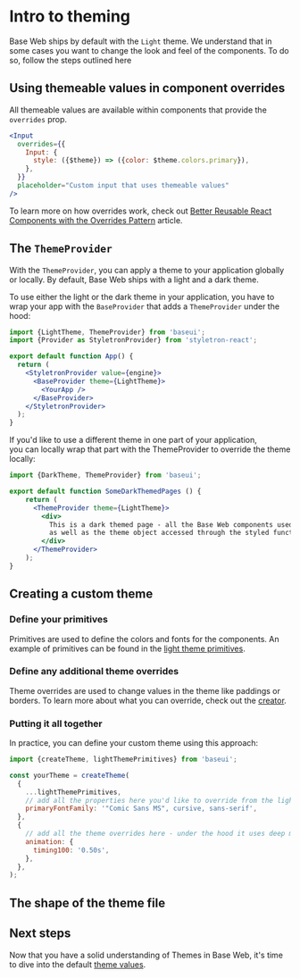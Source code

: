 <!--
Copyright (c) 2018 Uber Technologies, Inc.

This source code is licensed under the MIT license found in the
LICENSE file in the root directory of this source tree.
-->




# Intro to theming

Base Web ships by default with the `Light` theme. We understand that in some cases
you want to change the look and feel of the components. To do so, follow the steps
outlined here

## Using themeable values in component overrides

All themeable values are available within components that provide the `overrides` prop.

```jsx
<Input
  overrides={{
    Input: {
      style: ({$theme}) => ({color: $theme.colors.primary}),
    },
  }}
  placeholder="Custom input that uses themeable values"
/>
```

To learn more on how overrides work, check out [Better Reusable React Components with the Overrides Pattern](https://medium.com/@dschnr/better-reusable-react-components-with-the-overrides-pattern-9eca2339f646) article.

## The `ThemeProvider`

With the `ThemeProvider`, you can apply a theme to your application globally or locally. By default, Base Web ships with a light and a dark theme.

To use either the light or the dark theme in your application, you have to wrap your app with the `BaseProvider` that adds a `ThemeProvider` under the hood:

```jsx
import {LightTheme, ThemeProvider} from 'baseui';
import {Provider as StyletronProvider} from 'styletron-react';

export default function App() {
  return (
    <StyletronProvider value={engine}>
      <BaseProvider theme={LightTheme}>
        <YourApp />
      </BaseProvider>
    </StyletronProvider>
  );
}
```

If you'd like to use a different theme in one part of your application, \
you can locally wrap that part with the ThemeProvider to override the theme locally:

```jsx
import {DarkTheme, ThemeProvider} from 'baseui';

export default function SomeDarkThemedPages () {
    return (
      <ThemeProvider theme={LightTheme}>
        <div>
          This is a dark themed page - all the Base Web components used here will use the dark theme,
          as well as the theme object accessed through the styled function will use the values from the dark theme
        </div>
      </ThemeProvider>
    );
}
```

## Creating a custom theme

### Define your primitives

Primitives are used to define the colors and fonts for the components. An example of
primitives can be found in the [light theme primitives](https://github.com/uber-web/baseui/blob/master/src/themes/light-theme-primitives.js).

### Define any additional theme overrides

Theme overrides are used to change values in the theme like paddings or borders.
To learn more about what you can override, check out the [creator](https://github.com/uber-web/baseui/blob/master/src/themes/creator.js).

### Putting it all together

In practice, you can define your custom theme using this approach:

```js
import {createTheme, lightThemePrimitives} from 'baseui';

const yourTheme = createTheme(
  {
    ...lightThemePrimitives,
    // add all the properties here you'd like to override from the light theme primitives
    primaryFontFamily: '"Comic Sans MS", cursive, sans-serif',
  },
  {
    // add all the theme overrides here - under the hood it uses deep merge
    animation: {
      timing100: '0.50s',
    },
  },
);
```

## The shape of the theme file

<JSON src={LightTheme} />

## Next steps

Now that you have a solid understanding of Themes in Base Web, it's time to dive into the default [theme values](/theming/theming-values).
